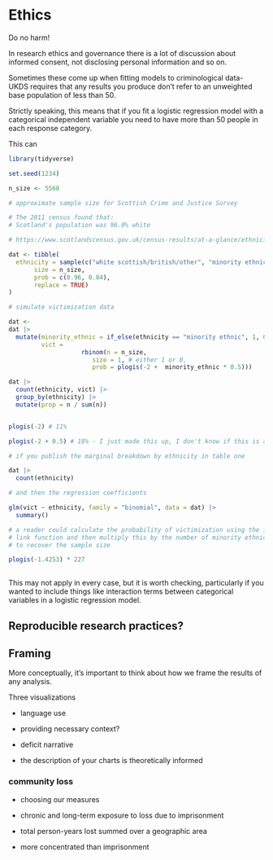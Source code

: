 # Ethics

Do no harm!

In research ethics and governance there is a lot of discussion about informed consent, not disclosing personal information and so on.

Sometimes these come up when fitting models to criminological data- UKDS requires that any results you produce don't refer to an unweighted base population of less than 50.

Strictly speaking, this means that if you fit a logistic regression model with a categorical independent variable you need to have more than 50 people in each response category.

This can 


```r

library(tidyverse)

set.seed(1234)

n_size <- 5568

# approximate sample size for Scottish Crime and Justice Survey

# The 2011 census found that:
# Scotland's population was 96.0% white

# https://www.scotlandscensus.gov.uk/census-results/at-a-glance/ethnicity/

dat <- tibble(
  ethnicity = sample(c("white scottish/british/other", "minority ethnic"),
       size = n_size,
       prob = c(0.96, 0.04),
       replace = TRUE)
)

# simulate victimization data

dat <- 
dat |> 
  mutate(minority_ethnic = if_else(ethnicity == "minority ethnic", 1, 0),
         vict =
                    rbinom(n = n_size, 
                       size = 1, # either 1 or 0,
                       prob = plogis(-2 +  minority_ethnic * 0.5)))

dat |> 
  count(ethnicity, vict) |> 
  group_by(ethnicity) |> 
  mutate(prop = n / sum(n))


plogis(-2) # 11%

plogis(-2 + 0.5) # 18% - I just made this up, I don't know if this is accurate!

# if you publish the marginal breakdown by ethnicity in table one

dat |> 
  count(ethnicity)

# and then the regression coefficients

glm(vict ~ ethnicity, family = "binomial", data = dat) |> 
  summary()

# a reader could calculate the probability of victimization using the inverse
# link function and then multiply this by the number of minority ethnic people
# to recover the sample size

plogis(-1.4253) * 227
         
```

This may not apply in every case, but it is worth checking, particularly if you wanted to include things like interaction terms between categorical variables in a logistic regression model.


## Reproducible research practices?






## Framing

More conceptually, it's important to think about how we frame the results of any analysis.

Three visualizations

- language use
- providing necessary context?
- deficit narrative

- the description of your charts is theoretically informed

### community loss

- choosing our measures

- chronic and long-term exposure to loss due to imprisonment

- total person-years lost summed over a geographic area

- more concentrated than imprisonment

